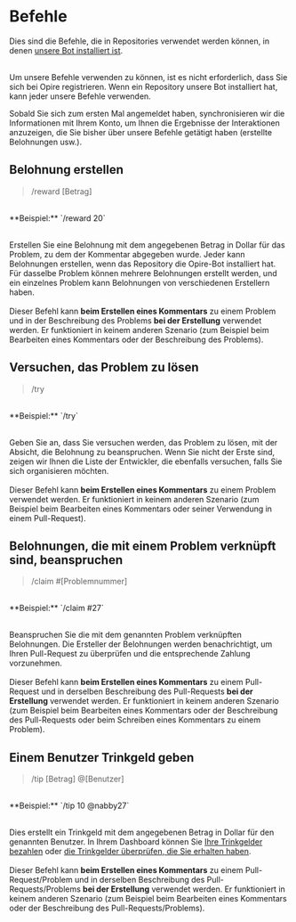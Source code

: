
# Befehle

Dies sind die Befehle, die in Repositories verwendet werden können, in denen [unsere Bot installiert ist](/overview/install-bot).

<br/>
<InfoPanel>
Um unsere Befehle verwenden zu können, ist es nicht erforderlich, dass Sie sich bei Opire registrieren. Wenn ein Repository unsere Bot installiert hat, kann jeder unsere Befehle verwenden.

Sobald Sie sich zum ersten Mal angemeldet haben, synchronisieren wir die Informationen mit Ihrem Konto, um Ihnen die Ergebnisse der Interaktionen anzuzeigen, die Sie bisher über unsere Befehle getätigt haben (erstellte Belohnungen usw.).
</InfoPanel>

## Belohnung erstellen

> /reward [Betrag]

<br/>
<DimmedText>**Beispiel:** `/reward 20`</DimmedText>
<br/><br/>

<span>Erstellen Sie eine Belohnung mit dem angegebenen Betrag in Dollar für das Problem, zu dem der Kommentar abgegeben wurde. Jeder kann Belohnungen erstellen, wenn das Repository die Opire-Bot installiert hat. Für dasselbe Problem können mehrere Belohnungen erstellt werden, und ein einzelnes Problem kann Belohnungen von verschiedenen Erstellern haben.</span>
<br/><br/>
<InfoPanel>Dieser Befehl kann **beim Erstellen eines Kommentars** zu einem Problem und in der Beschreibung des Problems **bei der Erstellung** verwendet werden. Er funktioniert in keinem anderen Szenario (zum Beispiel beim Bearbeiten eines Kommentars oder der Beschreibung des Problems).</InfoPanel>

## Versuchen, das Problem zu lösen

> /try

<br/>
<DimmedText>**Beispiel:** `/try`</DimmedText>
<br/><br/>

<span>Geben Sie an, dass Sie versuchen werden, das Problem zu lösen, mit der Absicht, die Belohnung zu beanspruchen. Wenn Sie nicht der Erste sind, zeigen wir Ihnen die Liste der Entwickler, die ebenfalls versuchen, falls Sie sich organisieren möchten.</span>
<br/><br/>
<InfoPanel>Dieser Befehl kann **beim Erstellen eines Kommentars** zu einem Problem verwendet werden. Er funktioniert in keinem anderen Szenario (zum Beispiel beim Bearbeiten eines Kommentars oder seiner Verwendung in einem Pull-Request).</InfoPanel>

## Belohnungen, die mit einem Problem verknüpft sind, beanspruchen

> /claim #[Problemnummer]

<br/>
<DimmedText>**Beispiel:** `/claim #27`</DimmedText>
<br/><br/>

<span>Beanspruchen Sie die mit dem genannten Problem verknüpften Belohnungen. Die Ersteller der Belohnungen werden benachrichtigt, um Ihren Pull-Request zu überprüfen und die entsprechende Zahlung vorzunehmen.</span>
<br/><br/>
<InfoPanel>Dieser Befehl kann **beim Erstellen eines Kommentars** zu einem Pull-Request und in derselben Beschreibung des Pull-Requests **bei der Erstellung** verwendet werden. Er funktioniert in keinem anderen Szenario (zum Beispiel beim Bearbeiten eines Kommentars oder der Beschreibung des Pull-Requests oder beim Schreiben eines Kommentars zu einem Problem).</InfoPanel>

## Einem Benutzer Trinkgeld geben

> /tip [Betrag] @[Benutzer]

<br/>
<DimmedText>**Beispiel:** `/tip 10 @nabby27`</DimmedText>
<br/><br/>

<span>Dies erstellt ein Trinkgeld mit dem angegebenen Betrag in Dollar für den genannten Benutzer. In Ihrem Dashboard können Sie [Ihre Trinkgelder bezahlen](https://app.opire.dev/dashboard/creator/tips) oder [die Trinkgelder überprüfen, die Sie erhalten haben](https://app.opire.dev/dashboard/programmer/tips).</span>
<br/><br/>
<InfoPanel>Dieser Befehl kann **beim Erstellen eines Kommentars** zu einem Pull-Request/Problem und in derselben Beschreibung des Pull-Requests/Problems **bei der Erstellung** verwendet werden. Er funktioniert in keinem anderen Szenario (zum Beispiel beim Bearbeiten eines Kommentars oder der Beschreibung des Pull-Requests/Problems).</InfoPanel>
